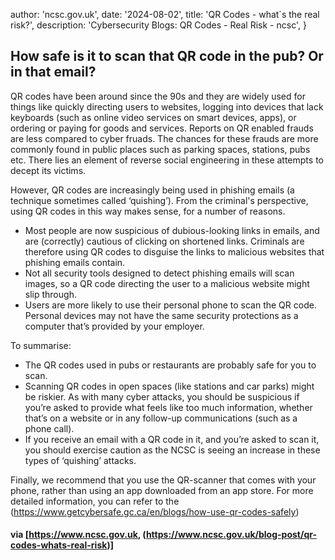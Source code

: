 
  author: 'ncsc.gov.uk',
  date: '2024-08-02',
  title: 'QR Codes - what`s the real risk?',
  description:
    'Cybersecurity Blogs: QR Codes - Real Risk - ncsc',
}

## How safe is it to scan that QR code in the pub? Or in that email?

QR codes have been around since the 90s and they are widely used for things like quickly directing users to websites, logging into devices that lack keyboards (such as online video services on smart devices, apps), or ordering or paying for goods and services.
Reports on QR enabled frauds are less compared to cyber fruads. The chances for these frauds are more commonly found in public places such as parking spaces, stations, pubs etc. There lies an element of reverse social engineering in these attempts to decept its victims.

However, QR codes are increasingly being used in phishing emails (a technique sometimes called ‘quishing’). From the criminal's perspective, using QR codes in this way makes sense, for a number of reasons.

- Most people are now suspicious of dubious-looking links in emails, and are (correctly) cautious of clicking on shortened links. Criminals are therefore using QR codes to disguise the links to malicious websites that phishing emails contain.
- Not all security tools designed to detect phishing emails will scan images, so a QR code directing the user to a malicious website might slip through.
- Users are more likely to use their personal phone to scan the QR code. Personal devices may not have the same security protections as a computer that’s provided by your employer.

To summarise:

- The QR codes used in pubs or restaurants are probably safe for you to scan.
- Scanning QR codes in open spaces (like stations and car parks) might be riskier. As with many cyber attacks, you should be suspicious if you’re asked to provide what feels like too much information, whether that’s on a website or in any follow-up communications (such as a phone call).
- If you receive an email with a QR code in it, and you’re asked to scan it, you should exercise caution as the NCSC is seeing an increase in these types of ‘quishing’ attacks.

Finally, we recommend that you use the QR-scanner that comes with your phone, rather than using an app downloaded from an app store. For more detailed information, you can refer to the (https://www.getcybersafe.gc.ca/en/blogs/how-use-qr-codes-safely)

#### via [https://www.ncsc.gov.uk, (https://www.ncsc.gov.uk/blog-post/qr-codes-whats-real-risk)]
